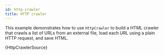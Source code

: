 ```yaml
---
id: http-crawler
title: HTTP crawler
---
```



This example demonstrates how to use <ApiLink to="http-crawler/class/HttpCrawler">`HttpCrawler`</ApiLink> to build a HTML crawler that crawls a list of URLs from an external file, load each URL using a plain HTTP request, and save HTML.

<RunnableCodeBlock className="language-js" type="cheerio">
	{HttpCrawlerSource}
</RunnableCodeBlock>
